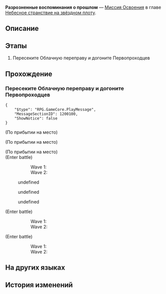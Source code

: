 {{Дополнить|Диалоги.}}
{{Миссия Инфобокс
|id              = 1020401
|Название        = 
|Изображение     = Миссия Освоения Разрозненные воспоминания о прошлом.png
|Тип             = Миссия Освоения
|События         = 
|Глава           = Небесное странствие на звёздном плоту
|Условия         = Завершена [[Миссия Освоения]] ''[[Разрозненные воспоминания о прошлом]]''
|Персонажи       = Дань Хэн; Лоча; Первопроходец; Сушан
|СтартЛокация    = [[Лофу Сяньчжоу]] — [[Облачная переправа]]
|Локации         = Облачная переправа
|Предыдущая      = 
|Следующая       = 
|Награды         = 
}}
'''Разрозненные воспоминания о прошлом''' — [[Миссия Освоения]] в главе [[Небесное странствие на звёздном плоту]].

==Описание==
{{Описание|<!--официальное описание из Перекрёстка судеб-->}}

==Этапы==
# Пересеките Облачную переправу и догоните Первопроходцев

==Прохождение==
{{Дополнить}}


===Пересеките Облачную переправу и догоните Первопроходцев===
{{Описание миссии|локация=Облачная переправа|Когда вы просматриваете видео, отправленное Кафкой, вы понимаете, что в её приглашении таится смертельная опасность - её спутник, человек по имени Блэйд, ваш давний враг.<br />Вы решаете нарушить запрет и вновь подняться на Лофу. И всё же, стоит вам приземлиться в Облачную переправу, вы понимаете, что Кафка не лгала. Катастрофа на Лофу случилась из-за влияния Стелларона.}}
{{Диалог Начало}}
<pre>{
	"$type": "RPG.GameCore.PlayMessage",
	"MessageSectionID": 1200100,
	"ShowNotice": false
}</pre>
<!--Unknown TalkSentence: 202111103-->
<!--Unknown TalkSentence: 202111104-->
;(По прибытии на место)

;(По прибытии на место)
<!--Unknown TalkSentence: 202111101-->
<!--Unknown TalkSentence: 202111102-->

;(По прибытии на место)
:{{tx}}
;(Enter battle)
::Wave 1: {{Enemy List|Поражённый Марой солдат*1/-33.3% Сила атаки, +50% НР}}
::Wave 2: {{Enemy List|Ученик Санктус Медикус: Оборотень*1/-20% Сила атаки, -41.7% НР, -120 }}
<!--Unknown TalkSentence: 202110902-->
<!--Unknown TalkSentence: 202110903-->
<!--Unknown TalkSentence: 202110904-->
<!--Unknown TalkSentence: 202110905-->
<!--Unknown TalkSentence: 202110906-->
<!--Unknown TalkSentence: 202110907-->
:{{Диалог|Стрелка}} undefined
:{{Диалог|Стрелка}} undefined
:{{Диалог|Стрелка}} undefined
:{{tx}}
;(Enter battle)
::Wave 1: {{Enemy List|Поражённый Марой солдат*1/-33.3% Сила атаки, +50% НР}}
::Wave 2: {{Enemy List|Ученик Санктус Медикус: Оборотень*1/-20% Сила атаки, -41.7% НР, -120 }}
:{{tx}}
;(Enter battle)
::Wave 1: {{Enemy List|Поражённый Марой солдат*1/-33.3% Сила атаки, +50% НР}}
::Wave 2: {{Enemy List|Ученик Санктус Медикус: Оборотень*1/-20% Сила атаки, -41.7% НР, -120 }}
{{Диалог Конец}}

==На других языках==
{{На других языках
|en   = Scattered Memories of Hooded Past
|zhs  = 旧影婆娑，追思错落
|zht  = 舊影婆娑，追思錯落
|ja   = 絶えぬ影、錯綜する追思
|ko   = 아른거리는 과거, 흩어진 기억
|es   = Recuerdos difusos entre las sombras del pasado
|fr   = Souvenirs éparpillés d'un passé dissimulé
|ru   = Разрозненные воспоминания о прошлом
|th   = เงาแห่งอดีตว่ายวน หวนนึกถึงความทรงจำที่พัดกระจาย
|vi   = Hình Bóng Xưa Cũ, Hồi Tưởng Đan Xen
|de   = Zerstreute Erinnerungen an die verhüllte Vergangenheit
|id   = Kenangan Masa Lalu yang Tersebar
|pt   = Memórias Dispersas de um Passado Obscuro
}}

==История изменений==
{{История изменений|2.7}}
